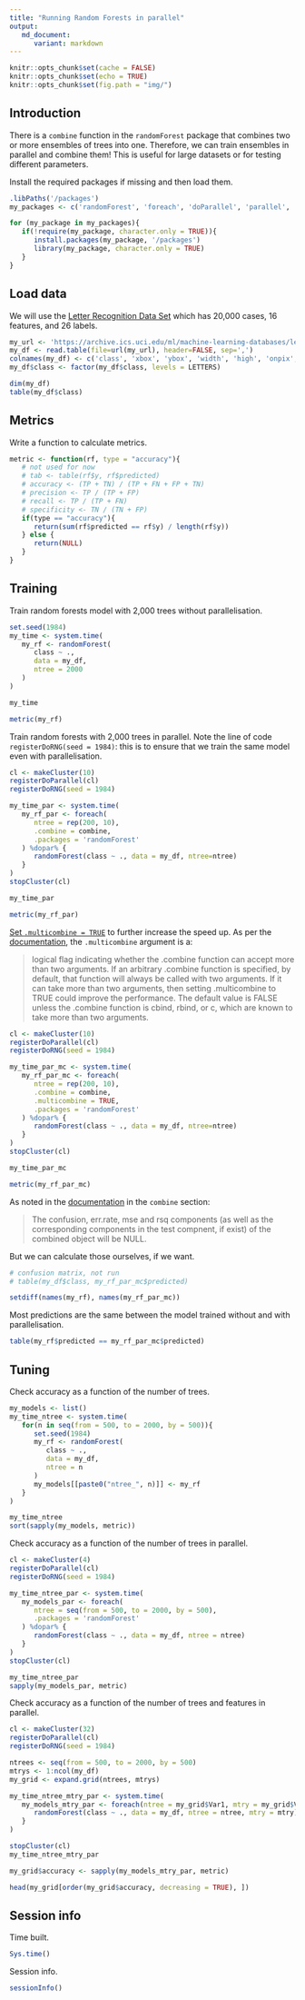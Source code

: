 ```yaml
---
title: "Running Random Forests in parallel"
output:
   md_document:
      variant: markdown
---
```


```r
knitr::opts_chunk$set(cache = FALSE)
knitr::opts_chunk$set(echo = TRUE)
knitr::opts_chunk$set(fig.path = "img/")
```

## Introduction

There is a `combine` function in the `randomForest` package that combines two or more ensembles of trees into one. Therefore, we can train ensembles in parallel and combine them! This is useful for large datasets or for testing different parameters.

Install the required packages if missing and then load them.

```r
.libPaths('/packages')
my_packages <- c('randomForest', 'foreach', 'doParallel', 'parallel', 'doRNG')

for (my_package in my_packages){
   if(!require(my_package, character.only = TRUE)){
      install.packages(my_package, '/packages')
      library(my_package, character.only = TRUE)
   }
}
```

## Load data

We will use the [Letter Recognition Data Set](https://archive.ics.uci.edu/ml/datasets/Letter+Recognition) which has 20,000 cases, 16 features, and 26 labels.

```r
my_url <- 'https://archive.ics.uci.edu/ml/machine-learning-databases/letter-recognition/letter-recognition.data'
my_df <- read.table(file=url(my_url), header=FALSE, sep=',')
colnames(my_df) <- c('class', 'xbox', 'ybox', 'width', 'high', 'onpix', 'xbar', 'ybar', 'x2bar', 'y2bar', 'xybar', 'x2ybr', 'xy2br', 'xege', 'xegvy', 'yege', 'yegvx')
my_df$class <- factor(my_df$class, levels = LETTERS)

dim(my_df)
table(my_df$class)
```

## Metrics

Write a function to calculate metrics.

```r
metric <- function(rf, type = "accuracy"){
   # not used for now
   # tab <- table(rf$y, rf$predicted)
   # accuracy <- (TP + TN) / (TP + FN + FP + TN)
   # precision <- TP / (TP + FP)
   # recall <- TP / (TP + FN)
   # specificity <- TN / (TN + FP)
   if(type == "accuracy"){
      return(sum(rf$predicted == rf$y) / length(rf$y))
   } else {
      return(NULL)
   }
}
```

## Training

Train random forests model with 2,000 trees without parallelisation.

```r
set.seed(1984)
my_time <- system.time(
   my_rf <- randomForest(
      class ~ .,
      data = my_df,
      ntree = 2000
   )
)

my_time

metric(my_rf)
```

Train random forests with 2,000 trees in parallel. Note the line of code `registerDoRNG(seed = 1984)`: this is to ensure that we train the same model even with parallelisation.

```r
cl <- makeCluster(10)
registerDoParallel(cl)
registerDoRNG(seed = 1984)

my_time_par <- system.time(
   my_rf_par <- foreach(
      ntree = rep(200, 10),
      .combine = combine,
      .packages = 'randomForest'
   ) %dopar% {
      randomForest(class ~ ., data = my_df, ntree=ntree)
   }
)
stopCluster(cl)

my_time_par

metric(my_rf_par)
```

[Set `.multicombine = TRUE`](https://stackoverflow.com/questions/14106010/parallel-execution-of-random-forest-in-r) to further increase the speed up. As per the [documentation](https://cran.r-project.org/web/packages/foreach/foreach.pdf), the `.multicombine` argument is a:

>logical flag indicating whether the .combine function can accept more than two arguments. If an arbitrary .combine function is specified, by default, that function will always be called with two arguments. If it can take more than two arguments, then setting .multicombine to TRUE could improve the performance. The default value is FALSE unless the .combine function is cbind, rbind, or c, which are known to take more than two arguments.

```r
cl <- makeCluster(10)
registerDoParallel(cl)
registerDoRNG(seed = 1984)

my_time_par_mc <- system.time(
   my_rf_par_mc <- foreach(
      ntree = rep(200, 10),
      .combine = combine,
      .multicombine = TRUE,
      .packages = 'randomForest'
   ) %dopar% {
      randomForest(class ~ ., data = my_df, ntree=ntree)
   }
)
stopCluster(cl)

my_time_par_mc

metric(my_rf_par_mc)
```

As noted in the [documentation](https://cran.r-project.org/web/packages/randomForest/randomForest.pdf) in the `combine` section:

>The confusion, err.rate, mse and rsq components (as well as the corresponding components in the test compnent, if exist) of the combined object will be NULL.

But we can calculate those ourselves, if we want.

```r
# confusion matrix, not run
# table(my_df$class, my_rf_par_mc$predicted)

setdiff(names(my_rf), names(my_rf_par_mc))
```

Most predictions are the same between the model trained without and with parallelisation.

```r
table(my_rf$predicted == my_rf_par_mc$predicted)
```

## Tuning

Check accuracy as a function of the number of trees.

```r
my_models <- list()
my_time_ntree <- system.time(
   for(n in seq(from = 500, to = 2000, by = 500)){
      set.seed(1984)
      my_rf <- randomForest(
         class ~ .,
         data = my_df,
         ntree = n
      )
      my_models[[paste0("ntree_", n)]] <- my_rf
   }
)

my_time_ntree
sort(sapply(my_models, metric))
```

Check accuracy as a function of the number of trees in parallel.

```r
cl <- makeCluster(4)
registerDoParallel(cl)
registerDoRNG(seed = 1984)

my_time_ntree_par <- system.time(
   my_models_par <- foreach(
      ntree = seq(from = 500, to = 2000, by = 500),
      .packages = 'randomForest'
   ) %dopar% {
      randomForest(class ~ ., data = my_df, ntree = ntree)
   }
)
stopCluster(cl)

my_time_ntree_par
sapply(my_models_par, metric)
```

Check accuracy as a function of the number of trees and features in parallel.

```r
cl <- makeCluster(32)
registerDoParallel(cl)
registerDoRNG(seed = 1984)

ntrees <- seq(from = 500, to = 2000, by = 500)
mtrys <- 1:ncol(my_df)
my_grid <- expand.grid(ntrees, mtrys)

my_time_ntree_mtry_par <- system.time(
   my_models_mtry_par <- foreach(ntree = my_grid$Var1, mtry = my_grid$Var2, .packages = 'randomForest') %dopar% {
      randomForest(class ~ ., data = my_df, ntree = ntree, mtry = mtry)
   }
)

stopCluster(cl)
my_time_ntree_mtry_par

my_grid$accuracy <- sapply(my_models_mtry_par, metric)

head(my_grid[order(my_grid$accuracy, decreasing = TRUE), ])
```

## Session info

Time built.

```r
Sys.time()
```

Session info.

```r
sessionInfo()
```
